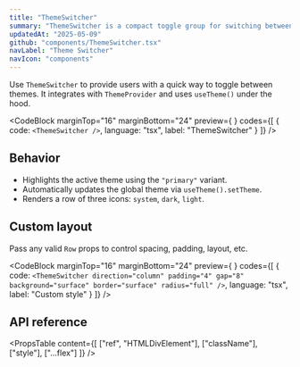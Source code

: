 ```yaml
---
title: "ThemeSwitcher"
summary: "ThemeSwitcher is a compact toggle group for switching between light, dark, and system themes using icon buttons."
updatedAt: "2025-05-09"
github: "components/ThemeSwitcher.tsx"
navLabel: "Theme Switcher"
navIcon: "components"
---
```


Use `ThemeSwitcher` to provide users with a quick way to toggle between themes. It integrates with `ThemeProvider` and uses `useTheme()` under the hood.

<CodeBlock
  marginTop="16"
  marginBottom="24"
  preview={
    <ThemeSwitcher />
  }
  codes={[
    {
      code:
`<ThemeSwitcher />`,
      language: "tsx",
      label: "ThemeSwitcher"
    }
  ]}
/>

## Behavior

- Highlights the active theme using the `"primary"` variant.
- Automatically updates the global theme via `useTheme().setTheme`.
- Renders a row of three icons: `system`, `dark`, `light`.

## Custom layout

Pass any valid `Row` props to control spacing, padding, layout, etc.

<CodeBlock
  marginTop="16"
  marginBottom="24"
  preview={
    <ThemeSwitcher direction="column" padding="4" gap="8" background="surface" border="surface" radius="full" />
  }
  codes={[
    {
      code:
`<ThemeSwitcher direction="column" padding="4" gap="8" background="surface" border="surface" radius="full" />`,
      language: "tsx",
      label: "Custom style"
    }
  ]}
/>

## API reference

<PropsTable
  content={[
    ["ref", "HTMLDivElement"],
    ["className"],
    ["style"],
    ["...flex"]
  ]}
/>